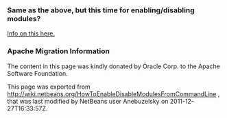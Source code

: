 <!--

    Licensed to the Apache Software Foundation (ASF) under one
    or more contributor license agreements.  See the NOTICE file
    distributed with this work for additional information
    regarding copyright ownership.  The ASF licenses this file
    to you under the Apache License, Version 2.0 (the
    "License"); you may not use this file except in compliance
    with the License.  You may obtain a copy of the License at

      http://www.apache.org/licenses/LICENSE-2.0

    Unless required by applicable law or agreed to in writing,
    software distributed under the License is distributed on an
    "AS IS" BASIS, WITHOUT WARRANTIES OR CONDITIONS OF ANY
    KIND, either express or implied.  See the License for the
    specific language governing permissions and limitations
    under the License.

-->
===Same as the above, but this time for enabling/disabling modules?===

[http://blogs.oracle.com/geertjan/entry/parsing_the_command_line_to1 Info on this here.]

===Apache Migration Information===

The content in this page was kindly donated by Oracle Corp. to the
Apache Software Foundation.

This page was exported from http://wiki.netbeans.org/HowToEnableDisableModulesFromCommandLine , 
that was last modified by NetBeans user Anebuzelsky 
on 2011-12-27T16:33:57Z.

